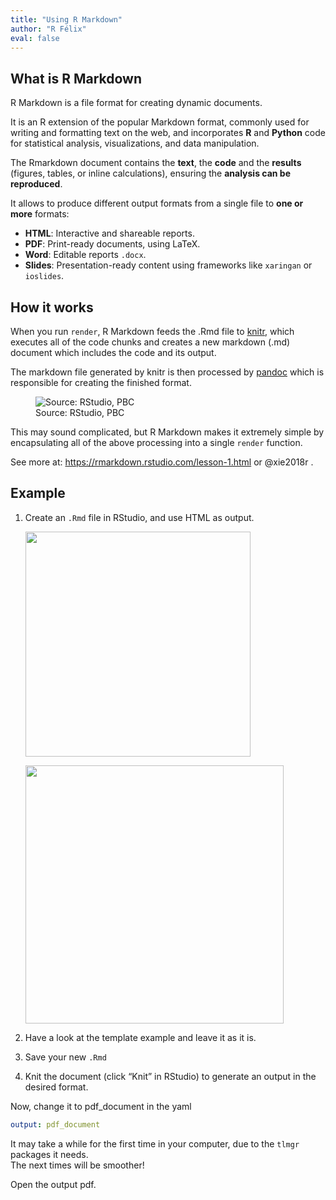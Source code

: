 ```yaml
---
title: "Using R Markdown"
author: "R Félix"
eval: false
---
```


## What is R Markdown

R Markdown is a file format for creating dynamic documents.

It is an R extension of the popular Markdown format, commonly used for writing and formatting text on the web, and incorporates **R** and **Python** code for statistical analysis, visualizations, and data manipulation.

The Rmarkdown document contains the **text**, the **code** and the **results** (figures, tables, or inline calculations), ensuring the **analysis can be reproduced**.

It allows to produce different output formats from a single file to **one or more** formats:

-   **HTML**: Interactive and shareable reports.
-   **PDF**: Print-ready documents, using LaTeX.
-   **Word**: Editable reports `.docx`.
-   **Slides**: Presentation-ready content using frameworks like `xaringan` or `ioslides`.

## How it works

When you run `render`, R Markdown feeds the .Rmd file to [knitr](http://yihui.name/knitr/), which executes all of the code chunks and creates a new markdown (.md) document which includes the code and its output.

The markdown file generated by knitr is then processed by [pandoc](http://pandoc.org/) which is responsible for creating the finished format.

![Source: RStudio, PBC](images/clipboard-3350666123.png)

This may sound complicated, but R Markdown makes it extremely simple by encapsulating all of the above processing into a single `render` function.

::: {.callout-tip appearance="simple"}
See more at: <https://rmarkdown.rstudio.com/lesson-1.html> or @xie2018r .
:::

## Example

1.  Create an `.Rmd` file in RStudio, and use HTML as output.

    ![](images/clipboard-1842640045.png){width="360"}

    ![](images/clipboard-2137208684.png){width="413"}

2.  Have a look at the template example and leave it as it is.

3.  Save your new `.Rmd`

4.  Knit the document (click "Knit" in RStudio) to generate an output in the desired format.

Now, change it to pdf_document in the yaml

``` yaml
output: pdf_document
```

::: {.callout-warning appearance="simple"}
It may take a while for the first time in your computer, due to the `tlmgr` packages it needs.\
The next times will be smoother!
:::

Open the output pdf.
